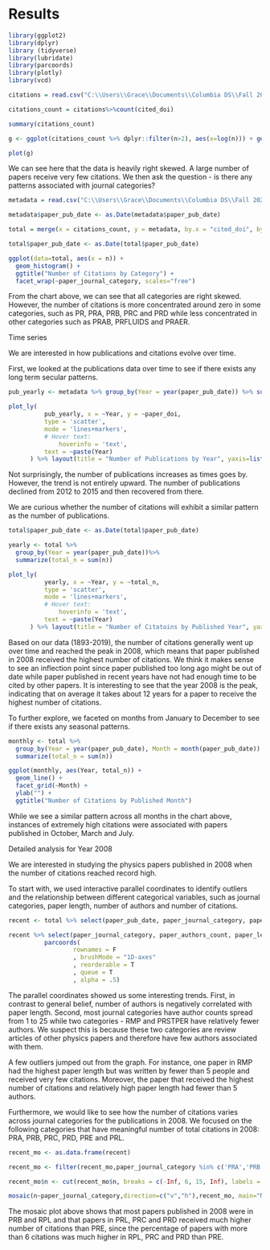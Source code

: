 # Results



```r
library(ggplot2)
library(dplyr)
library (tidyverse)
library(lubridate)
library(parcoords)
library(plotly)
library(vcd)

citations = read.csv("C:\\Users\\Grace\\Documents\\Columbia DS\\Fall 2020\\EDAV\\Final Project\\final_project\\citations.csv")

citations_count = citations%>%count(cited_doi)

summary(citations_count)

```



```r
g <- ggplot(citations_count %>% dplyr::filter(n>2), aes(x=log(n))) + geom_histogram(bins = 32)

plot(g)
```

We can see here that the data is heavily right skewed. A large number of papers receive very few citations. We then ask the question - is there any patterns associated with journal categories?

```r
metadata = read.csv("C:\\Users\\Grace\\Documents\\Columbia DS\\Fall 2020\\EDAV\\Final Project\\final_project\\phpaper_metadata_v2.csv")

metadata$paper_pub_date <- as.Date(metadata$paper_pub_date)

total = merge(x = citations_count, y = metadata, by.x = "cited_doi", by.y = "paper_doi")

total$paper_pub_date <- as.Date(total$paper_pub_date)

ggplot(data=total, aes(x = n)) +
  geom_histogram() +
  ggtitle("Number of Citations by Category") +
  facet_wrap(~paper_journal_category, scales="free")

```

From the chart above, we can see that all categories are right skewed. However, the number of citations is more concentrated around zero in some categories, such as PR, PRA, PRB, PRC and PRD while less concentrated in other categories such as PRAB, PRFLUIDS and PRAER.

Time series

We are interested in how publications and citations evolve over time.

First, we looked at the publications data over time to see if there exists any long term secular patterns.

```r
pub_yearly <- metadata %>% group_by(Year = year(paper_pub_date)) %>% summarize(paper_doi = n())

plot_ly(
          pub_yearly, x = ~Year, y = ~paper_doi,
          type = 'scatter',
          mode = 'lines+markers',
          # Hover text:
              hoverinfo = 'text',
          text = ~paste(Year)
      ) %>% layout(title = "Number of Publications by Year", yaxis=list(title=""))

```

Not surprisingly, the number of publications increases as times goes by. However, the trend is not entirely upward. The number of publications declined from 2012 to 2015 and then recovered from there. 

We are curious whether the number of citations will exhibit a similar pattern as the number of publications.

```r
total$paper_pub_date <- as.Date(total$paper_pub_date)

yearly <- total %>% 
  group_by(Year = year(paper_pub_date))%>%
  summarize(total_n = sum(n))

plot_ly(
          yearly, x = ~Year, y = ~total_n,
          type = 'scatter',
          mode = 'lines+markers',
          # Hover text:
              hoverinfo = 'text',
          text = ~paste(Year)
      ) %>% layout(title = "Number of Citatoins by Published Year", yaxis=list(title=""))

```

Based on our data (1893-2019), the number of citations generally went up over time and reached the peak in 2008, which means that paper published in 2008 received the highest number of citations. We think it makes sense to see an inflection point since paper published too long ago might be out of date while paper published in recent years have not had enough time to be cited by other papers. It is interesting to see that the year 2008 is the peak, indicating that on average it takes about 12 years for a paper to receive the highest number of citations.

To further explore, we faceted on months from January to December to see if there exists any seasonal patterns.

```r
monthly <- total %>% 
  group_by(Year = year(paper_pub_date), Month = month(paper_pub_date)) %>% 
  summarize(total_n = sum(n))

ggplot(monthly, aes(Year, total_n)) +
  geom_line() +
  facet_grid(~Month) +
  ylab("") +
  ggtitle("Number of Citations by Published Month")

```

While we see a similar pattern across all months in the chart above, instances of extremely high citations were associated with papers published in October, March and July.


Detailed analysis for Year 2008

We are interested in studying the physics papers published in 2008 when the number of citations reached record high.

To start with, we used interactive parallel coordinates to identify outliers and the relationship between different categorical variables, such as journal categories, paper length, number of authors and number of citations.

```r
recent <- total %>% select(paper_pub_date, paper_journal_category, paper_authors_count, paper_length, n) %>% filter(paper_pub_date >= as.Date("2008-01-01") & paper_pub_date <= as.Date("2008-12-31"))

recent %>% select(paper_journal_category, paper_authors_count, paper_length, n) %>%
          parcoords(
                  rownames = F
                  , brushMode = "1D-axes"
                  , reorderable = T
                  , queue = T
                  , alpha = .5)
```

The parallel coordinates showed us some interesting trends. First, in contrast to general belief, number of authors is negatively correlated with paper length. Second, most journal categories have author counts spread from 1 to 25 while two categories - RMP and PRSTPER have relatively fewer authors. We suspect this is because these two categories are review articles of other physics papers and therefore have few authors associated with them.

A few outliers jumped out from the graph. For instance, one paper in RMP had the highest paper length but was written by fewer than 5 people and received very few citations. Moreover, the paper that received the highest number of citations and relatively high paper length had fewer than 5 authors.

Furthermore, we would like to see how the number of citations varies across journal categories for the publications in 2008. We focused on the following categories that have meaningful number of total citations in 2008: PRA, PRB, PRC, PRD, PRE and PRL.

```r
recent_mo <- as.data.frame(recent)

recent_mo <- filter(recent_mo,paper_journal_category %in% c('PRA','PRB','PRC','PRD','PRE','PRL'))

recent_mo$n <- cut(recent_mo$n, breaks = c(-Inf, 6, 15, Inf), labels = c('<6', '[6,15)','>=15'), right = FALSE) #left closed

mosaic(n~paper_journal_category,direction=c("v","h"),recent_mo, main="Number of Citations by Journal Category")
```

The mosaic plot above shows that most papers published in 2008 were in PRB and RPL and that papers in PRL, PRC and PRD received much higher number of citations than PRE, since the percentage of papers with more than 6 citations was much higher in RPL, PRC and PRD than PRE.
